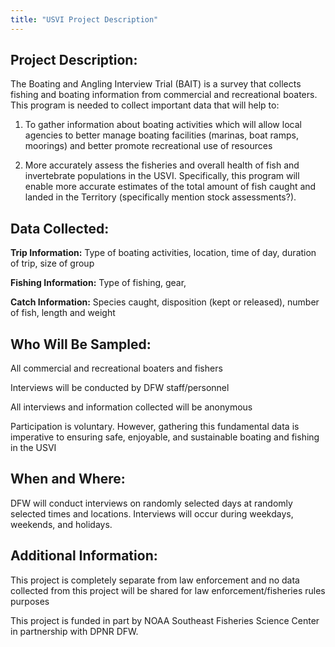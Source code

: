---
title: "USVI Project Description"
---

## Project Description:

The Boating and Angling Interview Trial (BAIT) is a survey that collects fishing and boating information from commercial and recreational boaters. This program is needed to collect important data that will help to:

1.  To gather information about boating activities which will allow local agencies to better manage boating facilities (marinas, boat ramps, moorings) and better promote recreational use of resources

2.  More accurately assess the fisheries and overall health of fish and invertebrate populations in the USVI. Specifically, this program will enable more accurate estimates of the total amount of fish caught and landed in the Territory (specifically mention stock assessments?).

## Data Collected:

**Trip Information:** Type of boating activities, location, time of day, duration of trip, size of group

**Fishing Information:** Type of fishing, gear,

**Catch Information:** Species caught, disposition (kept or released), number of fish, length and weight

## Who Will Be Sampled:

All commercial and recreational boaters and fishers

Interviews will be conducted by DFW staff/personnel

All interviews and information collected will be anonymous

Participation is voluntary. However, gathering this fundamental data is imperative to ensuring safe, enjoyable, and sustainable boating and fishing in the USVI

## When and Where:

DFW will conduct interviews on randomly selected days at randomly selected times and locations. Interviews will occur during weekdays, weekends, and holidays.

## Additional Information:

This project is completely separate from law enforcement and no data collected from this project will be shared for law enforcement/fisheries rules purposes

This project is funded in part by NOAA Southeast Fisheries Science Center in partnership with DPNR DFW. 
